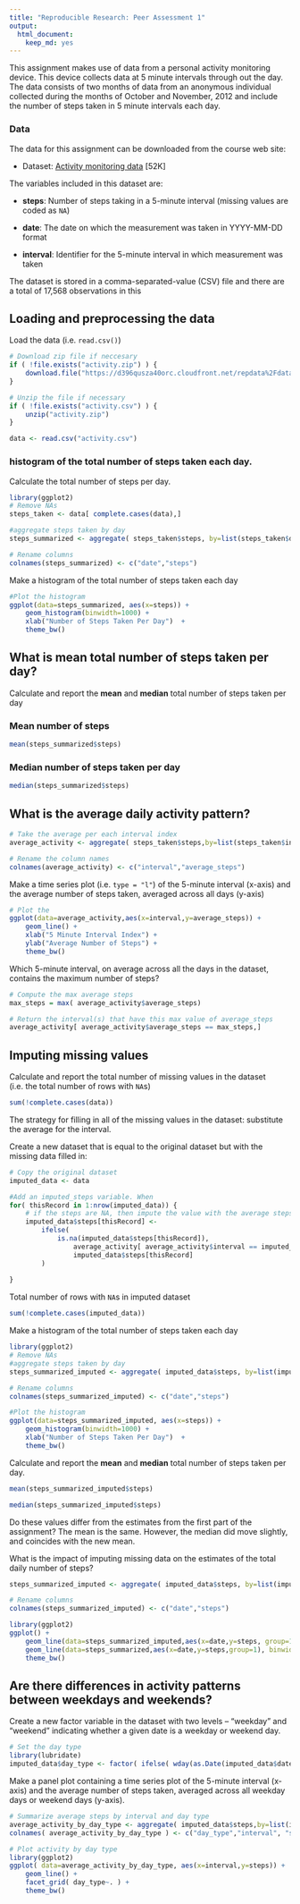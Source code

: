 ```yaml
---
title: "Reproducible Research: Peer Assessment 1"
output: 
  html_document:
    keep_md: yes
---
```



This assignment makes use of data from a personal activity monitoring
device. This device collects data at 5 minute intervals through out the
day. The data consists of two months of data from an anonymous
individual collected during the months of October and November, 2012
and include the number of steps taken in 5 minute intervals each day.

### Data

The data for this assignment can be downloaded from the course web
site:

* Dataset: [Activity monitoring data](https://d396qusza40orc.cloudfront.net/repdata%2Fdata%2Factivity.zip) [52K]

The variables included in this dataset are:

* **steps**: Number of steps taking in a 5-minute interval (missing
    values are coded as `NA`)

* **date**: The date on which the measurement was taken in YYYY-MM-DD
    format

* **interval**: Identifier for the 5-minute interval in which
    measurement was taken


The dataset is stored in a comma-separated-value (CSV) file and there
are a total of 17,568 observations in this

## Loading and preprocessing the data


Load the data (i.e. `read.csv()`)

```r
# Download zip file if neccesary
if ( !file.exists("activity.zip") ) {
    download.file("https://d396qusza40orc.cloudfront.net/repdata%2Fdata%2Factivity.zip")
} 

# Unzip the file if necessary
if ( !file.exists("activity.csv") ) {
    unzip("activity.zip")
}

data <- read.csv("activity.csv")
```

### histogram of the total number of steps taken each day.

Calculate the total number of steps per day.
```r
library(ggplot2)
# Remove NAs
steps_taken <- data[ complete.cases(data),]

#aggregate steps taken by day
steps_summarized <- aggregate( steps_taken$steps, by=list(steps_taken$date),FUN=sum)

# Rename columns
colnames(steps_summarized) <- c("date","steps")
```

Make a histogram of the total number of steps taken each day
```r
#Plot the histogram
ggplot(data=steps_summarized, aes(x=steps)) + 
    geom_histogram(binwidth=1000) + 
    xlab("Number of Steps Taken Per Day")  +
    theme_bw()
```
## What is mean total number of steps taken per day?

Calculate and report the **mean** and **median** total number of steps taken per day

### Mean number of steps 
```r
mean(steps_summarized$steps)
```
### Median number of steps taken per day
```r
median(steps_summarized$steps)
```


## What is the average daily activity pattern?
```r
# Take the average per each interval index
average_activity <- aggregate( steps_taken$steps,by=list(steps_taken$interval),FUN=mean)

# Rename the column names
colnames(average_activity) <- c("interval","average_steps")
```

Make a time series plot (i.e. `type = "l"`) of the 5-minute interval (x-axis) and the average number of steps taken, averaged across all days (y-axis)
```r
# Plot the 
ggplot(data=average_activity,aes(x=interval,y=average_steps)) +
    geom_line() + 
    xlab("5 Minute Interval Index") + 
    ylab("Average Number of Steps") +
    theme_bw()
```

Which 5-minute interval, on average across all the days in the dataset, contains the maximum number of steps?
```r
# Compute the max average steps
max_steps = max( average_activity$average_steps)

# Return the interval(s) that have this max value of average_steps
average_activity[ average_activity$average_steps == max_steps,]

```
## Imputing missing values

Calculate and report the total number of missing values in the dataset (i.e. the total number of rows with `NA`s)
```r
sum(!complete.cases(data))
```

The strategy for filling in all of the missing values in the dataset: substitute the average for the interval. 

Create a new dataset that is equal to the original dataset but with the missing data filled in:
```r
# Copy the original dataset
imputed_data <- data
```

```r
#Add an imputed_steps variable. When
for( thisRecord in 1:nrow(imputed_data)) {
    # if the steps are NA, then impute the value with the average steps, otherwise use the given steps value
    imputed_data$steps[thisRecord] <- 
        ifelse( 
            is.na(imputed_data$steps[thisRecord]), 
                average_activity[ average_activity$interval == imputed_data$interval[thisRecord], "average_steps"],
                imputed_data$steps[thisRecord] 
        )
    
}
```

Total number of rows with `NA`s in imputed dataset
```r
sum(!complete.cases(imputed_data))
```

Make a histogram of the total number of steps taken each day
```r
library(ggplot2)
# Remove NAs
#aggregate steps taken by day
steps_summarized_imputed <- aggregate( imputed_data$steps, by=list(imputed_data$date),FUN=sum)

# Rename columns
colnames(steps_summarized_imputed) <- c("date","steps")

#Plot the histogram
ggplot(data=steps_summarized_imputed, aes(x=steps)) + 
    geom_histogram(binwidth=1000) + 
    xlab("Number of Steps Taken Per Day")  +
    theme_bw()
```

Calculate and report the **mean** and **median** total number of steps taken per day.
```r
mean(steps_summarized_imputed$steps)
```

```r
median(steps_summarized_imputed$steps)
```

Do these values differ from the estimates from the first part of the assignment? 
The mean is the same. However, the median did move slightly, and coincides with the new mean.

What is the impact of imputing missing data on the estimates of the total daily number of steps?
```r
steps_summarized_imputed <- aggregate( imputed_data$steps, by=list(imputed_data$date),FUN=sum)

# Rename columns
colnames(steps_summarized_imputed) <- c("date","steps")

library(ggplot2)
ggplot() + 
    geom_line(data=steps_summarized_imputed,aes(x=date,y=steps, group=1), binwidth=1000,colour="red") +
    geom_line(data=steps_summarized,aes(x=date,y=steps,group=1), binwidth=1000, colour="blue") +
    theme_bw()
```


## Are there differences in activity patterns between weekdays and weekends?
Create a new factor variable in the dataset with two levels -- "weekday" and "weekend" indicating whether a given date is a weekday or weekend day.
```r
# Set the day type
library(lubridate)
imputed_data$day_type <- factor( ifelse( wday(as.Date(imputed_data$date)) %in% c(1,7), "weekend", "weekday" ) )
```

Make a panel plot containing a time series plot of the 5-minute interval (x-axis) and the average number of steps taken, averaged across all weekday days or weekend days (y-axis).
```r
# Summarize average steps by interval and day type
average_activity_by_day_type <- aggregate( imputed_data$steps,by=list(imputed_data$day_type,imputed_data$interval),FUN=mean)
colnames( average_activity_by_day_type ) <- c("day_type","interval", "steps")

# Plot activity by day type
library(ggplot2)
ggplot( data=average_activity_by_day_type, aes(x=interval,y=steps)) +
    geom_line() +
    facet_grid( day_type~. ) +
    theme_bw()
```
